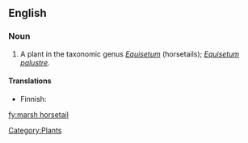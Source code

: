 ==English==

===Noun===
{{en-noun|sg=[[marsh]] [[horsetail]]}}

# A plant in the taxonomic genus ''[[Equisetum]]'' (horsetails); ''[[Equisetum palustre]]''.

====Translations====
{{top}}
*Finnish: {{t+|fi|suokorte}}
{{trans-mid}}
{{trans-bottom}}

[[Category:Plants]]

[[fy:marsh horsetail]]